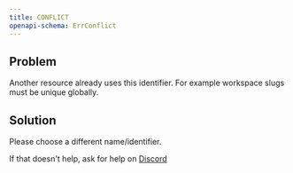 ```yaml
---
title: CONFLICT
openapi-schema: ErrConflict
---
```


## Problem

Another resource already uses this identifier. For example workspace slugs must be unique globally.

## Solution

Please choose a different name/identifier.

If that doesn't help, ask for help on [Discord](https://unkey.com/discord)
